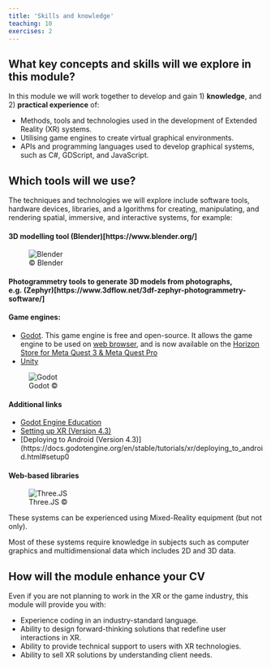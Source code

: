 ```yaml
---
title: 'Skills and knowledge'
teaching: 10
exercises: 2
---
```




## What key concepts and skills will we explore in this module?
In this module we will work together to develop and gain 1) **knowledge**, and 2) **practical experience** of:

- Methods, tools and technologies used in the development of Extended Reality (XR) systems.
- Utilising game engines to create virtual graphical environments.
- APIs and programming languages used to develop graphical systems, such as C#, GDScript, and JavaScript.


## Which tools will we use?

The techniques and technologies we will explore include software tools, hardware devices, libraries, and a
lgorithms for creating, manipulating, and rendering spatial, immersive, and interactive systems, for example:

#### 3D modelling tool (Blender)[https://www.blender.org/]

![&copy; Blender](https://upload.wikimedia.org/wikipedia/commons/8/8e/Blender_2.45_screenshot.jpg){alt="Blender"}

#### Photogrammetry tools to generate 3D models from photographs, e.g. (Zephyr)[https://www.3dflow.net/3df-zephyr-photogrammetry-software/]

#### Game engines:
  - [Godot](https://godotengine.org/). This game engine is free and open-source. It allows
  the game engine to be used on [web browser](https://editor.godotengine.org/releases/latest/), and is now available on the [Horizon Store for Meta Quest 3 & Meta Quest Pro](https://godotengine.org/article/godot-editor-horizon-store-early-access-release/)
  - [Unity](https://unity.com/)

![Godot &copy;](https://upload.wikimedia.org/wikipedia/commons/6/6a/Godot_icon.svg){alt="Godot"}

#### Additional links

- [Godot Engine Education](https://godotengine.org/education)
- [Setting up XR (Version 4.3)](https://docs.godotengine.org/en/4.3/tutorials/xr/setting_up_xr.html)
- [Deploying to Android (Version 4.3)](https://docs.godotengine.org/en/stable/tutorials/xr/deploying_to_android.html#setup0

#### Web-based libraries 

![Three.JS &copy;](https://upload.wikimedia.org/wikipedia/commons/3/3e/Three.js-code-example.jpg){alt="Three.JS"}

These systems can be experienced using Mixed-Reality equipment (but not only).

Most of these systems require knowledge in subjects such as 
computer graphics and multidimensional data which includes
2D and 3D data.


## How will the module enhance your CV

Even if you are not planning to work in the XR or the game industry, this module will provide you with:

- Experience coding in an industry-standard language.
- Ability to design forward-thinking solutions that redefine user interactions in XR. 
- Ability to provide technical support to users with XR technologies.
- Ability to sell XR solutions by understanding client needs.


 


